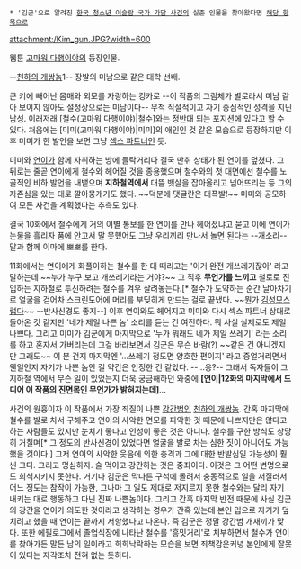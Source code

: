  * '김군'으로 알려진 [[한국 청소년 이슬람 국가 가담 사건]]의 실존 인물을 찾아왔다면 [[한국 청소년 이슬람 국가 가담 사건|해당 항목]]으로

attachment:/Kim_gun.JPG?width=600

웹툰 [[고마워 다행이야]]의 등장인물.

--[[천하의 개쌍놈]]1-- 장발의 미남으로 같은 대학 선배.

큰 키에 빼어난 몸매와 외모를 자랑하는 킹카로 --이 작품의 그림체가 별로라서 미남 같아 보이지 않아도 설정상으로는 미남이다-- 무척 직설적이고 자기 중심적인 성격을 지닌 남성. 이래저래 [철수(고마워 다행이야)|철수]와는 정반대 되는 포지션에 있다고 할 수 있다. 처음에는 [미미(고마워 다행이야)|미미]의 애인인 것 같은 모습으로 등장하지만 이후 미미가 한 발언을 보면 그냥 [[섹스 파트너]]인 듯.

미미와 [[연이]]가 함께 자취하는 방에 들락거리다 결국 만취 상태가 된 연이를 덮쳤다. 그 뒤로는 줄곧 연이에게 철수와 헤어질 것을 종용했으며 철수와의 첫 대면에선 철수를 노골적인 비하 발언을 내뱉으며 '''지하철역에서''' 대뜸 뱃살을 잡아올리고 넘어뜨리는 등 그의 자존심을 있는 대로 깔아뭉개기도 했다. ~~덕분에 댓글란은 대폭발!~~ 미미와 공모하여 모든 사건을 계획했다는 추측도 있다.

결국 10화에서 철수에게 거의 이별 통보를 한 연이를 만나 헤어졌냐고 묻고 이에 연이가 눈물을 흘리자 품에 안고서 말 못했어도 그냥 우리끼리 만나서 놀면 된다는 --개소리-- 말과 함께 이마에 뽀뽀를 한다.

11화에서는 연이에게 화풀이하는 철수를 한 대 때리고는 '이거 완전 개쓰레기잖아' 라고 말하는데 ~~누가 누구 보고 개쓰레기라는 거야?~~ 그 직후 '''무언가를 느끼고''' 철로로 진입하는 지하철로 투신하려는 철수를 겨우 살려놓는다.[* 철수가 도약하는 순간 날아차기로 얼굴을 걷어차 스크린도어에 머리를 부딪히게 만드는 걸로 끝냈다. ~~뭔가 [[김성모]]스럽다~~ --반사신경도 좋지--] 이후 연이와도 헤어지고 미미와 다시 섹스 파트너 상대로 돌아온 것 같지만 '네가 제일 나쁜 놈' 소리를 듣는 건 여전하다. 뭐 사실 실제로도 제일 나쁘다. 그리고 미미가 김군에게 마지막으로 '누가 뭐래도 네가 제일 쓰레기' 라는 소리를 하고 혼자서 가버리는데 그걸 바라보면서 김군은 무슨 바람(?) ~~같은 건 아니겠지만 그래도~~ 이 분 건지 마지막엔 '...쓰레기 정도면 양호한 편이지' 라고 중얼거리면서 웬일인지 자기가 나쁜 놈인 걸 약간은 인정한 건 같았다. --...응?-- 그래서 독자들이 그 지하철 역에서 무슨 일이 있었는지 더욱 궁금해하던 와중에 '''[연이|12화의 마지막에서 드디어 이 작품의 진면목인 무언가가 밝혀지는데]'''...

사건의 원흉이자 이 작품에서 가장 죄질이 나쁜 [[강간]]범인 [[천하의 개쌍놈]]. 간혹 마지막에 철수를 발로 차서 구해주고 연이의 사악한 면모를 파악한 것 때문에 나쁘지만은 않다고 하는 사람들도 있지만 눈치가 좋다고 인성이 좋은 것은 아니다. 철수를 구한 방식도 상당히 거칠며[* 그 정도의 반사신경이 있었다면 얼굴을 발로 차는 심한 짓이 아니어도 가능했을 것이다.] 그저 연이의 사악한 웃음에 의한 충격과 그에 대한 반발심일 가능성이 훨씬 크다. 그리고 명심하자. 술 먹이고 강간하는 것은 중죄이다. 이것은 그 어떤 변명으로도 희석시키지 못한다. 거기다 김군은 막다른 구석에 몰려서 충동적으로 일을 저질러서 어느 정도는 참작이 가능한, 그나마 그 일도 제대로 저지르지 못한 철수와는 달리 자기 내키는 대로 행동하고 다닌 진짜 나쁜놈이다. 그리고 간혹 마지막 반전 때문에 사실 김군의 강간을 연이가 의도한 것이라고 생각하는 경우가 간혹 있는데 본인 입으로 자기가 덮치려고 했을 때 연이는 끝까지 저항했다고 나온다. 즉 김군은 정말 강간범 개새끼가 맞다. 또한 에필로그에서 졸업식장에 나타난 철수를 '흥밋거리'로 치부하면서 철수가 연이를 찾아가든 말든 남의 일이라고 희희낙락하는 모습을 보면 죄책감은커녕 본인에게 잘못이 있다는 자각조차 전혀 없는 듯하다.
